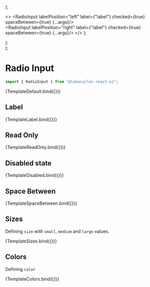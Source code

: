 
<Meta title="Basic Inputs/Radio Input" component={RadioInput} />




  <div style={{ display: "flex", gap: "12px" }}>
    <RadioInput {...args} labelPosition="left" label={"label"} checked={true}/>
    <RadioInput {...args} labelPosition="right" label={"label"}/>
  </div>
);

  <>
    <RadioInput labelPosition="left" label={"label"} checked={true} spaceBetween={true} {...args}/>
    <br />
    <RadioInput labelPosition="right" label={"label"} checked={true} spaceBetween={true} {...args}/>
  </>
);
  <div style={{ display: "flex", gap: "12px" }}>
    <RadioInput size="small" {...args}/>
    <RadioInput size="medium" {...args}/>
    <RadioInput size="large" {...args}/>
  </div>
);

  <div style={{ display: "flex", gap: "12px" }}>
    <RadioInput color="primary" {...args} />
    <RadioInput color="secondary" {...args} />
    <RadioInput color="success" {...args} />
    <RadioInput color="warning" {...args} />
    <RadioInput color="danger" {...args} />
    <RadioInput color="information" {...args} />
    <RadioInput color="neutral" {...args} />
  </div>
);

# Radio Input

```jsx
import { RadioInput } from "@lanaco/lnc-react-ui";
```

<Canvas withSource="open">
  <Story
    name="Default">
    {TemplateDefault.bind({})}
  </Story>
</Canvas>

<ArgsTable story="Default" />

## Label

<Canvas>
  <Story
    name="Label">
    {TemplateLabel.bind({})}
  </Story>
</Canvas>

## Read Only

<Canvas>
  <Story
    name="Read Only">
    {TemplateReadOnly.bind({})}
  </Story>
</Canvas>

## Disabled state

<Canvas>
  <Story
    name="Disabled">
    {TemplateDisabled.bind({})}
  </Story>
</Canvas>

## Space Between

<Canvas>
  <Story
    name="Space Between">
    {TemplateSpaceBetween.bind({})}
  </Story>
</Canvas>

## Sizes

Defining `size` with `small`, `medium` and `large` values.

<Canvas>
  <Story
    name="Sizes">
    {TemplateSizes.bind({})}
  </Story>
</Canvas>

## Colors

Defining `color`

<Canvas>
  <Story
    name="Colors"
    args={{
      size: "small",
      checked: true,
    }}
  >
    {TemplateColors.bind({})}
  </Story>
</Canvas>
